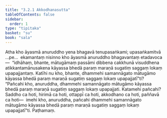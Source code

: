 ```yaml
---
title: "3.2.1 Akkodhanasutta"
tableOfContents: false
sidebar:
  order: 1
type: "tipitaka"
basket: "su"
book: "sala"
---
```



<DynamicBreadcrumb />

<Division number="294" book="sala" bookNo="13" page="440">

<Paragraph number="1273" book="sala">
Atha kho āyasmā anuruddho yena bhagavā tenupasaṅkami; upasaṅkamitvā …pe…  ekamantaṃ nisinno kho āyasmā anuruddho bhagavantaṃ etadavoca—  “idhāhaṃ, bhante, mātugāmaṃ passāmi dibbena cakkhunā visuddhena atikkantamānusakena kāyassa bhedā paraṃ maraṇā sugatiṃ saggaṃ lokaṃ upapajjantaṃ. Katīhi nu kho, bhante, dhammehi samannāgato mātugāmo kāyassa bhedā paraṃ maraṇā sugatiṃ saggaṃ lokaṃ upapajjatī”ti?
</Paragraph>

<Paragraph number="1274" book="sala">
“Pañcahi kho, anuruddha, dhammehi samannāgato mātugāmo kāyassa bhedā paraṃ maraṇā sugatiṃ saggaṃ lokaṃ upapajjati. Katamehi pañcahi? Saddho ca hoti, hirimā ca hoti, ottappī ca hoti, akkodhano ca hoti, paññavā ca hoti—  imehi kho, anuruddha, pañcahi dhammehi samannāgato mātugāmo kāyassa bhedā paraṃ maraṇā sugatiṃ saggaṃ lokaṃ upapajjatī”ti.

</Paragraph>
</Division>

<Paragraph number="1275" type="center" book="sala">
Paṭhamaṃ.
</Paragraph>